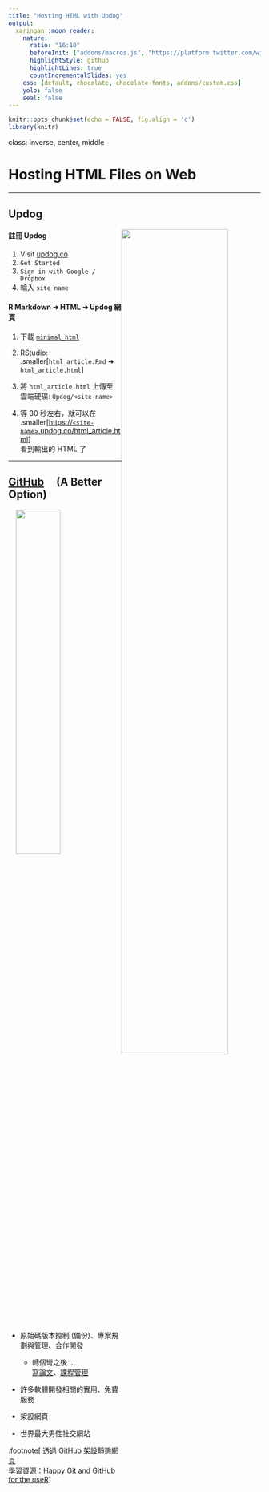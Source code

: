 ```yaml
---
title: "Hosting HTML with Updog"
output:
  xaringan::moon_reader:
    nature:
      ratio: "16:10"
      beforeInit: ["addons/macros.js", "https://platform.twitter.com/widgets.js"]
      highlightStyle: github
      highlightLines: true
      countIncrementalSlides: yes
    css: [default, chocolate, chocolate-fonts, addons/custom.css]
    yolo: false
    seal: false 
---
```


```r
knitr::opts_chunk$set(echo = FALSE, fig.align = 'c')
library(knitr)
```


class: inverse, center, middle

# Hosting HTML Files on Web

---

## Updog

<img src='img/updog.gif' style='float:right;width:65%;margin-right:-50px'>

#### 註冊 Updog

1. Visit [updog.co](https://updog.co/)
1. `Get Started`
1. `Sign in with Google / Dropbox`
1. 輸入 `site name`

#### R Markdown ➜ HTML ➜ Updog 網頁

1. 下載 [`minimal_html`](https://minhaskamal.github.io/DownGit/#/home?url=https://github.com/liao961120/2019-fju-rmd-talk/tree/master/minimal_html)

1. RStudio:   
.smaller[`html_article.Rmd` ➜ `html_article.html`]

1. 將 `html_article.html` 上傳至  
雲端硬碟: `Updog/<site-name>`

1. 等 30 秒左右，就可以在  
.smaller[[https://`<site-name>`.updog.co/html_article.html]()]  
看到輸出的 HTML 了



---


## [GitHub](https://github.com) <img src='img/GitHub-Mark.png' style='display:inline;width:0.7em;'> (A Better Option)


<img src='https://octodex.github.com/images/vinyltocat.png' style='float:right;width:42%'>

- 原始碼版本控制 (備份)、專案規劃與管理、合作開發
    - 轉個彎之後 ...  
    [寫論文](https://github.com/sih4sing5hong5/huan1-ik8_lun7-bun5)、[課程管理](https://happygitwithr.com/classroom-overview.html)

- 許多軟體開發相關的實用、免費服務

- 架設網頁

- <s>世界最大男性社交網站</s>


.footnote[
[透過 GitHub 架設靜態網頁](https://liao961120.github.io/2018/04/20/gsheet_survey.html#靜態網頁-設置)  
學習資源：[Happy Git and GitHub for the useR](https://happygitwithr.com)
]